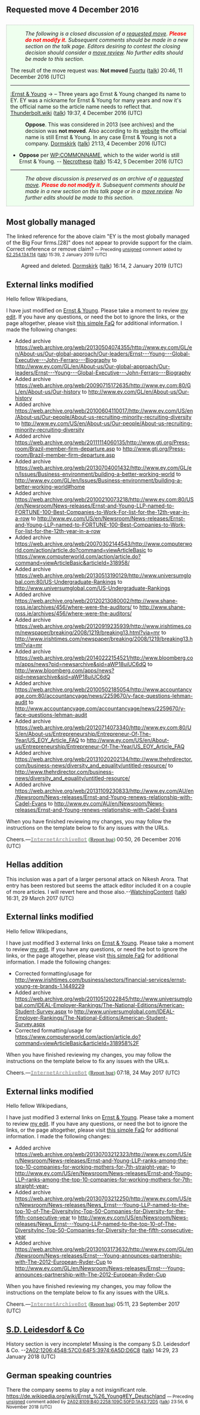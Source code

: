{{Vital article|topic=Society|level=5|class=B}}
{{WikiProjectBannerShell|collapsed=No|1=
{{WikiProject Business|Accountancy=Yes|class=B|importance=Mid}}
{{WikiProject Companies|class=B|importance=High}}
{{WikiProject London|class=B|importance=Low}}
{{WikiProject Taxation|class=B|importance=Low}}
}}
{{User:ClueBot III/ArchiveThis|archiveprefix=Talk:Ernst &#38; Young/Archives/|format=Y|age=26297|index=yes|archivebox=yes|box-advert=yes}}

== Requested move 4 December 2016 ==

<div class="boilerplate" style="background-color: #efe; margin: 2em 0 0 0; padding: 0 10px 0 10px; border: 1px dotted #aaa;"><!-- Template:RM top -->
:''The following is a closed discussion of a [[WP:requested moves|requested move]]. <span style="color:red">'''Please do not modify it.'''</span> Subsequent comments should be made in a new section on the talk page. Editors desiring to contest the closing decision should consider a [[Wikipedia:move review|move review]]. No further edits should be made to this section. ''

The result of the move request was: '''Not moved''' {{RMNAC}} [[User:Fuortu|Fuortu]] ([[User talk:Fuortu|talk]]) 20:46, 11 December 2016 (UTC)
----

[[:Ernst & Young]] → {{no redirect|EY (company)}} – Three years ago Ernst & Young changed its name to EY. EY was a nickname for Ernst & Young for many years and now it's the official name so the article name needs to reflect that. [[User:Thunderbolt.wiki|Thunderbolt.wiki]] ([[User talk:Thunderbolt.wiki|talk]]) 19:37, 4 December 2016 (UTC)
:'''Oppose'''. This was considered in 2013 (see archives) and the decision was '''not moved'''. Also according to its [http://www.ey.com/uk/en/newsroom/facts-and-figures website] the official name is still Ernst & Young. In any case Ernst & Young is not a company. [[User:Dormskirk|Dormskirk]] ([[User talk:Dormskirk|talk]]) 21:13, 4 December 2016 (UTC)
*'''Oppose''' per [[WP:COMMONNAME]], which to the wider world is still Ernst & Young. -- [[User:Necrothesp|Necrothesp]] ([[User talk:Necrothesp|talk]]) 15:42, 5 December 2016 (UTC)

----
:''The above discussion is preserved as an archive of a [[Wikipedia:Requested moves|requested move]].  <span style="color:red">'''Please do not modify it.'''</span> Subsequent comments should be made in a new section on this talk page or in a [[Wikipedia:Move review|move review]]. No further edits should be made to this section.''</div><!-- Template:RM bottom -->

== Most globally managed ==
The linked reference for the above claim "EY is the most globally managed of the Big Four firms.[28]" does not appear to provide support for the claim. Correct reference or remove claim?   <!-- Template:Unsigned IP --><small class="autosigned">—&nbsp;Preceding [[Wikipedia:Signatures|unsigned]] comment added by [[Special:Contributions/62.254.134.114|62.254.134.114]] ([[User talk:62.254.134.114#top|talk]]) 15:39, 2 January 2019 (UTC)</small> <!--Autosigned by SineBot-->
:Agreed and deleted. [[User:Dormskirk|Dormskirk]] ([[User talk:Dormskirk|talk]]) 16:14, 2 January 2019 (UTC)

== External links modified ==

Hello fellow Wikipedians,

I have just modified {{plural:15|one external link|15 external links}} on [[Ernst & Young]]. Please take a moment to review [https://en.wikipedia.org/w/index.php?diff=prev&oldid=756666279 my edit]. If you have any questions, or need the bot to ignore the links, or the page altogether, please visit [[User:Cyberpower678/FaQs#InternetArchiveBot|this simple FaQ]] for additional information. I made the following changes:
*Added archive https://web.archive.org/web/20130504074355/http://www.ey.com/GL/en/About-us/Our-global-approach/Our-leaders/Ernst---Young---Global-Executive---John-Ferraro---Biography to http://www.ey.com/GL/en/About-us/Our-global-approach/Our-leaders/Ernst---Young---Global-Executive---John-Ferraro---Biography
*Added archive https://web.archive.org/web/20090715172635/http://www.ey.com:80/GL/en/About-us/Our-history to http://www.ey.com/GL/en/About-us/Our-history
*Added archive https://web.archive.org/web/20100604110017/http://www.ey.com/US/en/About-us/Our-people/About-us-recruiting-minority-recruiting-diversity to http://www.ey.com/US/en/About-us/Our-people/About-us-recruiting-minority-recruiting-diversity
*Added archive https://web.archive.org/web/20111114060135/http://www.gti.org/Press-room/Brazil-member-firm-departure.asp to http://www.gti.org/Press-room/Brazil-member-firm-departure.asp
*Added archive https://web.archive.org/web/20130704001432/http://www.ey.com/GL/en/Issues/Business-environment/building-a-better-working-world to http://www.ey.com/GL/en/Issues/Business-environment/building-a-better-working-world#home
*Added archive https://web.archive.org/web/20100210073218/http://www.ey.com:80/US/en/Newsroom/News-releases/Ernst-and-Young-LLP-named-to-FORTUNE-100-Best-Companies-to-Work-For-list-for-the-12th-year-in-a-row to http://www.ey.com/US/en/Newsroom/News-releases/Ernst-and-Young-LLP-named-to-FORTUNE-100-Best-Companies-to-Work-For-list-for-the-12th-year-in-a-row
*Added archive https://web.archive.org/web/20070302144543/http://www.computerworld.com/action/article.do?command=viewArticleBasic to https://www.computerworld.com/action/article.do?command=viewArticleBasic&articleId=318958/
*Added archive https://web.archive.org/web/20130513190129/http://www.universumglobal.com:80/US-Undergraduate-Rankings to http://www.universumglobal.com/US-Undergraduate-Rankings
*Added archive https://web.archive.org/web/20120213080002/http://www.shane-ross.ie/archives/456/where-were-the-auditors/ to http://www.shane-ross.ie/archives/456/where-were-the-auditors/
*Added archive https://web.archive.org/web/20120919235939/http://www.irishtimes.com/newspaper/breaking/2008/1219/breaking13.html?via=mr to http://www.irishtimes.com/newspaper/breaking/2008/1219/breaking13.html?via=mr
*Added archive https://web.archive.org/web/20140222154521/http://www.bloomberg.com/apps/news?pid=newsarchive&sid=aWP18uiUC6dQ to http://www.bloomberg.com/apps/news?pid=newsarchive&sid=aWP18uiUC6dQ
*Added archive https://web.archive.org/web/20100502185054/http://www.accountancyage.com:80/accountancyage/news/2259670/y-face-questions-lehman-audit to http://www.accountancyage.com/accountancyage/news/2259670/y-face-questions-lehman-audit
*Added archive https://web.archive.org/web/20120714073340/http://www.ey.com:80/US/en/About-us/Entrepreneurship/Entrepreneur-Of-The-Year/US_EOY_Article_FAQ to http://www.ey.com/US/en/About-us/Entrepreneurship/Entrepreneur-Of-The-Year/US_EOY_Article_FAQ
*Added archive https://web.archive.org/web/20131020202134/http://www.thehrdirector.com/business-news/diversity_and_equality/untitled-resource/ to http://www.thehrdirector.com/business-news/diversity_and_equality/untitled-resource/
*Added archive https://web.archive.org/web/20131109230833/http://www.ey.com/AU/en/Newsroom/News-releases/Ernst-and-Young-renews-relationship-with-Cadel-Evans to http://www.ey.com/AU/en/Newsroom/News-releases/Ernst-and-Young-renews-relationship-with-Cadel-Evans

When you have finished reviewing my changes, you may follow the instructions on the template below to fix any issues with the URLs.

{{sourcecheck|needhelp=}}

Cheers.—[[User:InternetArchiveBot|'''<span style="color:darkgrey;font-family:monospace">InternetArchiveBot</span>''']] <span style="color:green;font-family:Rockwell">([[User talk:InternetArchiveBot|Report bug]])</span> 00:50, 26 December 2016 (UTC)

== Hellas addition ==

This inclusion was a part of a larger personal attack on Nikesh Arora. That entry has been restored but seems the attack editor included it on a couple of more articles. I will revert here and those also.--[[User:WatchingContent|WatchingContent]] ([[User talk:WatchingContent|talk]]) 16:31, 29 March 2017 (UTC)

== External links modified ==

Hello fellow Wikipedians,

I have just modified 3 external links on [[Ernst & Young]]. Please take a moment to review [https://en.wikipedia.org/w/index.php?diff=prev&oldid=781971479 my edit]. If you have any questions, or need the bot to ignore the links, or the page altogether, please visit [[User:Cyberpower678/FaQs#InternetArchiveBot|this simple FaQ]] for additional information. I made the following changes:
*Corrected formatting/usage for http://www.irishtimes.com/business/sectors/financial-services/ernst-young-re-brands-1.1449229
*Added archive https://web.archive.org/web/20110512022845/http://www.universumglobal.com/IDEAL-Employer-Rankings/The-National-Editions/American-Student-Survey.aspx to http://www.universumglobal.com/IDEAL-Employer-Rankings/The-National-Editions/American-Student-Survey.aspx
*Corrected formatting/usage for https://www.computerworld.com/action/article.do?command=viewArticleBasic&articleId=318958%2F

When you have finished reviewing my changes, you may follow the instructions on the template below to fix any issues with the URLs.

{{sourcecheck|checked=false|needhelp=}}

Cheers.—[[User:InternetArchiveBot|'''<span style="color:darkgrey;font-family:monospace">InternetArchiveBot</span>''']] <span style="color:green;font-family:Rockwell">([[User talk:InternetArchiveBot|Report bug]])</span> 07:18, 24 May 2017 (UTC)

== External links modified ==

Hello fellow Wikipedians,

I have just modified 3 external links on [[Ernst & Young]]. Please take a moment to review [https://en.wikipedia.org/w/index.php?diff=prev&oldid=801977995 my edit]. If you have any questions, or need the bot to ignore the links, or the page altogether, please visit [[User:Cyberpower678/FaQs#InternetArchiveBot|this simple FaQ]] for additional information. I made the following changes:
*Added archive https://web.archive.org/web/20130703212323/http://www.ey.com/US/en/Newsroom/News-releases/Ernst-and-Young-LLP-ranks-among-the-top-10-companies-for-working-mothers-for-7th-straight-year- to http://www.ey.com/US/en/Newsroom/News-releases/Ernst-and-Young-LLP-ranks-among-the-top-10-companies-for-working-mothers-for-7th-straight-year-
*Added archive https://web.archive.org/web/20130703212250/http://www.ey.com/US/en/Newsroom/News-releases/News_Ernst---Young-LLP-named-to-the-top-10-of-The-DiversityInc-Top-50-Companies-for-Diversity-for-the-fifth-consecutive-year to http://www.ey.com/US/en/Newsroom/News-releases/News_Ernst---Young-LLP-named-to-the-top-10-of-The-DiversityInc-Top-50-Companies-for-Diversity-for-the-fifth-consecutive-year
*Added archive https://web.archive.org/web/20130103173632/http://www.ey.com/GL/en/Newsroom/News-releases/Ernst---Young-announces-partnership-with-The-2012-European-Ryder-Cup to http://www.ey.com/GL/en/Newsroom/News-releases/Ernst---Young-announces-partnership-with-The-2012-European-Ryder-Cup

When you have finished reviewing my changes, you may follow the instructions on the template below to fix any issues with the URLs.

{{sourcecheck|checked=false|needhelp=}}

Cheers.—[[User:InternetArchiveBot|'''<span style="color:darkgrey;font-family:monospace">InternetArchiveBot</span>''']] <span style="color:green;font-family:Rockwell">([[User talk:InternetArchiveBot|Report bug]])</span> 05:11, 23 September 2017 (UTC)

== [[ S.D. Leidesdorf & Co]] ==

History section is very incomplete! Missing is the company S.D. Leidesdorf & Co. --[[Special:Contributions/2A02:1206:4548:57C0:64F5:3974:6A5D:D6C8|2A02:1206:4548:57C0:64F5:3974:6A5D:D6C8]] ([[User talk:2A02:1206:4548:57C0:64F5:3974:6A5D:D6C8|talk]]) 14:29, 23 January 2018 (UTC)

== German speaking countries ==

There the company seems to play a not insignificant role.
https://de.wikipedia.org/wiki/Ernst_%26_Young#EY_Deutschland  <!-- Template:Unsigned IP --><small class="autosigned">—&nbsp;Preceding [[Wikipedia:Signatures|unsigned]] comment added by [[Special:Contributions/2A02:8109:B40:2258:109C:50FD:1A43:72D5|2A02:8109:B40:2258:109C:50FD:1A43:72D5]] ([[User talk:2A02:8109:B40:2258:109C:50FD:1A43:72D5#top|talk]]) 23:56, 6 November 2018 (UTC)</small> <!--Autosigned by SineBot-->
